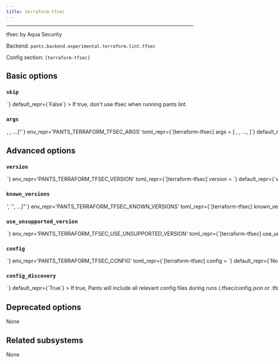 ```yaml
---
title: terraform-tfsec
---
```



---

tfsec by Aqua Security

Backend: <span className="color--primary">`pants.backend.experimental.terraform.lint.tfsec`</span>

Config section: <span className="color--primary">`[terraform-tfsec]`</span>

<span className={styles.options}>

## Basic options

### `skip`

<Option
  cli_repr={`--[no-]terraform-tfsec-skip`}
  env_repr='PANTS_TERRAFORM_TFSEC_SKIP'
  toml_repr={`[terraform-tfsec]
skip = <bool>`}
  default_repr={`False`}
>

If true, don&#x27;t use tfsec when running `pants lint`.

</Option>

### `args`

<Option
  cli_repr={`--terraform-tfsec-args="[<shell_str>, <shell_str>, ...]"`}
  env_repr='PANTS_TERRAFORM_TFSEC_ARGS'
  toml_repr={`[terraform-tfsec]
args = [
    <shell_str>,
    <shell_str>,
    ...,
]`}
  default_repr={`[]`}
>

Arguments to pass directly to tfsec, e.g. `--terraform-tfsec-args='--minimum-severity=MEDIUM'`.

</Option>

## Advanced options

### `version`

<Option
  cli_repr={`--terraform-tfsec-version=<str>`}
  env_repr='PANTS_TERRAFORM_TFSEC_VERSION'
  toml_repr={`[terraform-tfsec]
version = <str>`}
  default_repr={`v1.28.1`}
>

Use this version of tfsec.

</Option>

### `known_versions`

<Option
  cli_repr={`--terraform-tfsec-known-versions="['<str>', '<str>', ...]"`}
  env_repr='PANTS_TERRAFORM_TFSEC_KNOWN_VERSIONS'
  toml_repr={`[terraform-tfsec]
known_versions = [
    '<str>',
    '<str>',
    ...,
]`}
  default_repr={`[\n  "v1.28.1|linux_x86_64|57b902b31da3eed12448a4e82a8aca30477e4bcd1bf99e3f65310eae0889f88d|26427634"\n]`}
>

Known versions to verify downloads against.

Each element is a pipe-separated string of `version|platform|sha256|length` or
`version|platform|sha256|length|url_override`, where:

- `version` is the version string
- `platform` is one of `[linux_arm64,linux_x86_64,macos_arm64,macos_x86_64]`
- `sha256` is the 64-character hex representation of the expected sha256
  digest of the download file, as emitted by `shasum -a 256`
- `length` is the expected length of the download file in bytes, as emitted by
  `wc -c`
- (Optional) `url_override` is a specific url to use instead of the normally
  generated url for this version

E.g., `3.1.2|macos_x86_64|6d0f18cd84b918c7b3edd0203e75569e0c7caecb1367bbbe409b44e28514f5be|42813`.
and `3.1.2|macos_arm64 |aca5c1da0192e2fd46b7b55ab290a92c5f07309e7b0ebf4e45ba95731ae98291|50926|https://example.mac.org/bin/v3.1.2/mac-aarch64-v3.1.2.tgz`.

Values are space-stripped, so pipes can be indented for readability if necessary.

</Option>

### `use_unsupported_version`

<Option
  cli_repr={`--terraform-tfsec-use-unsupported-version=<UnsupportedVersionUsage>`}
  env_repr='PANTS_TERRAFORM_TFSEC_USE_UNSUPPORTED_VERSION'
  toml_repr={`[terraform-tfsec]
use_unsupported_version = <UnsupportedVersionUsage>`}
  one_of='error, warning'
  default_repr={`error`}
>

What action to take in case the requested version of tfsec is not supported.

Supported tfsec versions: unspecified

</Option>

### `config`

<Option
  cli_repr={`--terraform-tfsec-config=<file_option>`}
  env_repr='PANTS_TERRAFORM_TFSEC_CONFIG'
  toml_repr={`[terraform-tfsec]
config = <file_option>`}
  default_repr={`None`}
>

Path to the tfsec config file (https://aquasecurity.github.io/tfsec/latest/guides/configuration/config/)

Setting this option will disable `[terraform-tfsec].config_discovery`. Use this option if the config is located in a non-standard location.

</Option>

### `config_discovery`

<Option
  cli_repr={`--[no-]terraform-tfsec-config-discovery`}
  env_repr='PANTS_TERRAFORM_TFSEC_CONFIG_DISCOVERY'
  toml_repr={`[terraform-tfsec]
config_discovery = <bool>`}
  default_repr={`True`}
>

If true, Pants will include all relevant config files during runs (`.tfsec/config.json` or `.tfsec/config.yml`). Note that you will have to tell Pants to include this file by adding `"!.tfsec/"` to `[global].pants_ignore.add`.

Use `[terraform-tfsec].config` instead if your config is in a non-standard location.

</Option>

## Deprecated options

None

## Related subsystems

None

</span>
